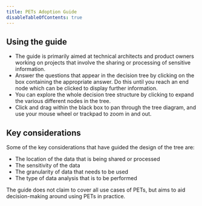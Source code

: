 ```yaml
---
title: PETs Adoption Guide
disableTableOfContents: true
---
```



## Using the guide

- The guide is primarily aimed at technical architects and product owners working on projects that involve the sharing or processing of sensitive information.
- Answer the questions that appear in the decision tree by clicking on the box containing the appropriate answer. Do this until you reach an end node which can be clicked to display further information.
- You can explore the whole decision tree structure by clicking to expand the various different nodes in the tree.
- Click and drag within the black box to pan through the tree diagram, and use your mouse wheel or trackpad to zoom in and out.

## Key considerations

Some of the key considerations that have guided the design of the tree are:

- The location of the data that is being shared or processed
- The sensitivity of the data
- The granularity of data that needs to be used
- The type of data analysis that is to be performed

The guide does not claim to cover all use cases of PETs, but aims to aid decision-making around using PETs in practice.

<Tree data={getHierarchicalData()} />
